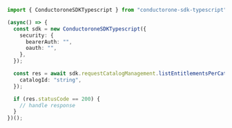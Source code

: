 ```typescript C1ApiRequestcatalogV1RequestCatalogManagementServiceListEntitlementsPerCatalog.ts
import { ConductoroneSDKTypescript } from "conductorone-sdk-typescript";

(async() => {
  const sdk = new ConductoroneSDKTypescript({
    security: {
      bearerAuth: "",
      oauth: "",
    },
  });

  const res = await sdk.requestCatalogManagement.listEntitlementsPerCatalog({
    catalogId: "string",
  });

  if (res.statusCode == 200) {
    // handle response
  }
})();
```
